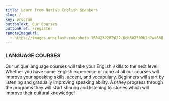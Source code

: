 ```yaml
---
title: Learn from Native English Speakers
slug: /
key: program
buttonText: Our Courses
buttonHref: /register
remoteImageUrl:
  - https://images.unsplash.com/photo-1604239282622-6cb682309b2d?w=668
---
```


### LANGUAGE COURSES

Our unique language courses will take your English skills to the next level! Whether you have some English experience or none at all our courses will improve your speaking skills, accent, and vocabulary. Beginners will start by listening and gradually improving speaking ability. As they progress through the programs they will start sharing and listening to stories which will improve their cultural knowledge!
